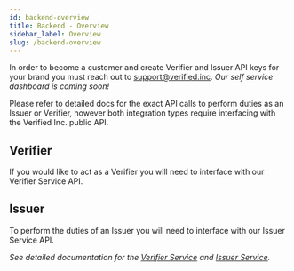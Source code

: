 ```yaml
---
id: backend-overview
title: Backend - Overview
sidebar_label: Overview
slug: /backend-overview
---
```



In order to become a customer and create Verifier and Issuer API keys for your brand you must reach out to support@verified.inc. _Our self service dashboard is coming soon!_

Please refer to detailed docs for the exact API calls to perform duties as an Issuer or Verifier, however both integration types require interfacing with the Verified Inc. public API. 

## Verifier
If you would like to act as a <Tip type="verifier">Verifier</Tip> you will need to interface with our Verifier Service API.

## Issuer
To perform the duties of an <Tip type="issuer">Issuer</Tip> you will need to interface with our Issuer Service API.

*See detailed documentation for the [Verifier Service](/verifier-service) and [Issuer Service](/issuer-service).*